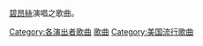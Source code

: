 [[碧昂絲|碧昂絲]]演唱之歌曲。

[[Category:各演出者歌曲|Category:各演出者歌曲]]
[[Category:碧昂丝|歌曲]]
[[Category:美国流行歌曲|Category:美国流行歌曲]]